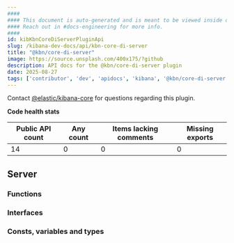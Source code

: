```yaml
---
####
#### This document is auto-generated and is meant to be viewed inside our experimental, new docs system.
#### Reach out in #docs-engineering for more info.
####
id: kibKbnCoreDiServerPluginApi
slug: /kibana-dev-docs/api/kbn-core-di-server
title: "@kbn/core-di-server"
image: https://source.unsplash.com/400x175/?github
description: API docs for the @kbn/core-di-server plugin
date: 2025-08-27
tags: ['contributor', 'dev', 'apidocs', 'kibana', '@kbn/core-di-server']
---
```




Contact [@elastic/kibana-core](https://github.com/orgs/elastic/teams/kibana-core) for questions regarding this plugin.

**Code health stats**

| Public API count  | Any count | Items lacking comments | Missing exports |
|-------------------|-----------|------------------------|-----------------|
| 14 | 0 | 0 | 0 |

## Server

### Functions
<DocDefinitionList data={kbnCoreDiServerObj.server.functions}/>

### Interfaces
<DocDefinitionList data={kbnCoreDiServerObj.server.interfaces}/>

### Consts, variables and types
<DocDefinitionList data={kbnCoreDiServerObj.server.misc}/>

